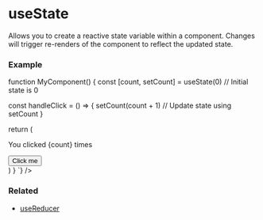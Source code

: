 
# useState

Allows you to create a reactive state variable within a component.
Changes will trigger re-renders of the component to reflect the 
updated state.


### Example
<div  className="not-prose">
  <CodeBlock 
    lang="jsx" 
    code={`\

function MyComponent() {
  const [count, setCount] = useState(0) // Initial state is 0

  const handleClick = () => {
    setCount(count + 1) // Update state using setCount
  }

  return (
    <div>
      <p>You clicked {count} times</p>
      <button onclick={handleClick}>Click me</button>
    </div>
  )
}
`} />
</div>

### Related
<ul>
  <li><a href="/docs/hooks/useReducer">useReducer</a></li>
</ul>